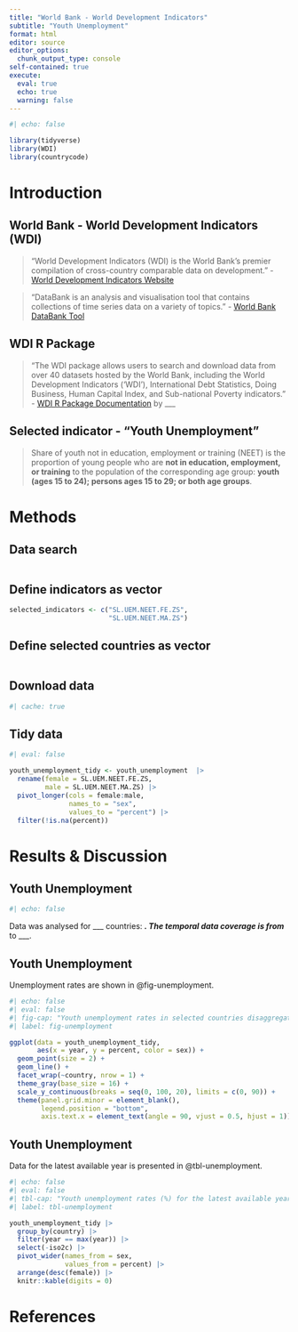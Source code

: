 ```yaml
---
title: "World Bank - World Development Indicators"
subtitle: "Youth Unemployment"
format: html
editor: source
editor_options: 
  chunk_output_type: console
self-contained: true
execute:
  eval: true
  echo: true
  warning: false
---
```


```r
#| echo: false

library(tidyverse)
library(WDI)
library(countrycode)

```

# Introduction

## World Bank - World Development Indicators (WDI)

> "World Development Indicators (WDI) is the World Bank's premier compilation of cross-country comparable data on development." - [World Development Indicators Website](https://datatopics.worldbank.org/world-development-indicators/)

> "DataBank is an analysis and visualisation tool that contains collections of time series data on a variety of topics." - [World Bank DataBank Tool](https://databank.worldbank.org/home.aspx)

## WDI R Package

> "The WDI package allows users to search and download data from over 40 datasets hosted by the World Bank, including the World Development Indicators ('WDI'), International Debt Statistics, Doing Business, Human Capital Index, and Sub-national Poverty indicators." - [WDI R Package Documentation](https://vincentarelbundock.github.io/WDI/index.html) by ___

## Selected indicator - "Youth Unemployment"

> Share of youth not in education, employment or training (NEET) is the proportion of young people who are **not in education, employment, or training** to the population of the corresponding age group: **youth (ages 15 to 24); persons ages 15 to 29; or both age groups**.

# Methods

## Data search

```r


```

## Define indicators as vector

```r

selected_indicators <- c("SL.UEM.NEET.FE.ZS", 
                         "SL.UEM.NEET.MA.ZS")

```

## Define selected countries as vector

```r


```

## Download data

```r
#| cache: true


```

## Tidy data

```r
#| eval: false

youth_unemployment_tidy <- youth_unemployment  |> 
  rename(female = SL.UEM.NEET.FE.ZS,
         male = SL.UEM.NEET.MA.ZS) |> 
  pivot_longer(cols = female:male,
               names_to = "sex",
               values_to = "percent") |> 
  filter(!is.na(percent))
```

# Results & Discussion

## Youth Unemployment

```r
#| echo: false


```

Data was analysed for ___ countries: ___. The temporal data coverage is from ___ to ___.

## Youth Unemployment

Unemployment rates are shown in @fig-unemployment.

```r
#| echo: false
#| eval: false
#| fig-cap: "Youth unemployment rates in selected countries disaggregated by sex."
#| label: fig-unemployment

ggplot(data = youth_unemployment_tidy,
       aes(x = year, y = percent, color = sex)) +
  geom_point(size = 2) +
  geom_line() +
  facet_wrap(~country, nrow = 1) +
  theme_gray(base_size = 16) +
  scale_y_continuous(breaks = seq(0, 100, 20), limits = c(0, 90)) +
  theme(panel.grid.minor = element_blank(),
        legend.position = "bottom",
        axis.text.x = element_text(angle = 90, vjust = 0.5, hjust = 1)) 
```

## Youth Unemployment

Data for the latest available year is presented in @tbl-unemployment.

```r
#| echo: false
#| eval: false
#| tbl-cap: "Youth unemployment rates (%) for the latest available year in selected countries and disaggregated by sex."
#| label: tbl-unemployment

youth_unemployment_tidy |> 
  group_by(country) |> 
  filter(year == max(year)) |> 
  select(-iso2c) |> 
  pivot_wider(names_from = sex,
              values_from = percent) |> 
  arrange(desc(female)) |> 
  knitr::kable(digits = 0) 
```

# References
